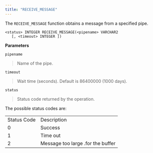 ```yaml
---
title: "RECEIVE_MESSAGE"
---
```




The `RECEIVE_MESSAGE` function obtains a message from a specified pipe.

``` text
<status> INTEGER RECEIVE_MESSAGE(<pipename> VARCHAR2
   [, <timeout> INTEGER ])
```

**Parameters**

`pipename`

> Name of the pipe.

`timeout`

> Wait time (seconds). Default is 86400000 (1000 days).

`status`

> Status code returned by the operation.

The possible status codes are:

|             |                                   |
| ----------- | --------------------------------- |
| Status Code | Description                       |
| 0           | Success                           |
| 1           | Time out                          |
| 2           | Message too large .for the buffer |
